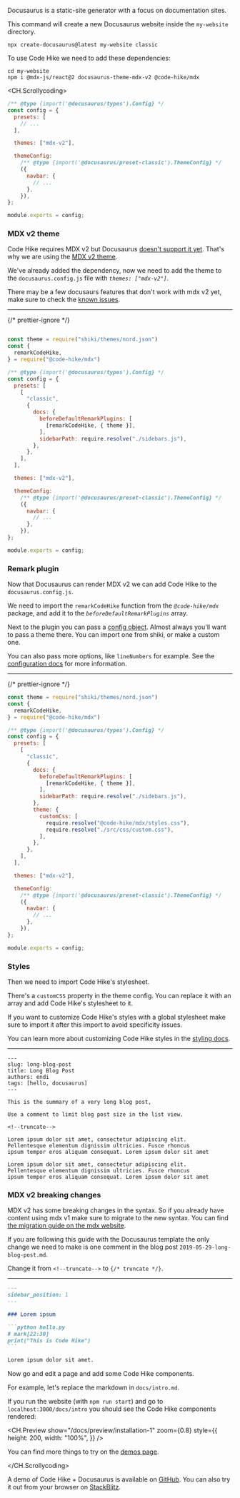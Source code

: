 Docusaurus is a static-site generator with a focus on documentation sites.

This command will create a new Docusaurus website inside the `my-website` directory.

```
npx create-docusaurus@latest my-website classic
```

To use Code Hike we need to add these dependencies:

```
cd my-website
npm i @mdx-js/react@2 docusaurus-theme-mdx-v2 @code-hike/mdx
```

<CH.Scrollycoding>

```js docusaurus.config.js focus=2,7,16
/** @type {import('@docusaurus/types').Config} */
const config = {
  presets: [
    // ...
  ],

  themes: ["mdx-v2"],

  themeConfig:
    /** @type {import('@docusaurus/preset-classic').ThemeConfig} */
    ({
      navbar: {
        // ...
      },
    }),
};

module.exports = config;
```

### MDX v2 theme

Code Hike requires MDX v2 but Docusaurus [doesn't support it yet](https://github.com/facebook/docusaurus/issues/4029). That's why we are using the [MDX v2 theme](https://github.com/pomber/docusaurus-mdx-2).

We've already added the dependency, now we need to add the theme to the `docusaurus.config.js` file with _`themes: ["mdx-v2"]`_.

There may be a few docusaurs features that don't work with mdx v2 yet, make sure to check the [known issues](https://github.com/pomber/docusaurus-mdx-2#known-issues).

---

{/* prettier-ignore */}
```js docusaurus.config.js focus=2:5,14:16

const theme = require("shiki/themes/nord.json")
const {
  remarkCodeHike,
} = require("@code-hike/mdx")

/** @type {import('@docusaurus/types').Config} */
const config = {
  presets: [
    [
      "classic",
      {
        docs: {
          beforeDefaultRemarkPlugins: [
            [remarkCodeHike, { theme }],
          ],
          sidebarPath: require.resolve("./sidebars.js"),
        },
      },
    ],
  ],

  themes: ["mdx-v2"],

  themeConfig:
    /** @type {import('@docusaurus/preset-classic').ThemeConfig} */
    ({
      navbar: {
        // ...
      },
    }),
};

module.exports = config;
```

### Remark plugin

Now that Docusaurus can render MDX v2 we can add Code Hike to the `docusaurus.config.js`.

We need to import the `remarkCodeHike` function from the _`@code-hike/mdx`_ package, and add it to the _`beforeDefaultRemarkPlugins`_ array.

Next to the plugin you can pass a [config object](focus://14[30:38]). Almost always you'll want to pass a theme there. You can import one from shiki, or make a custom one.

You can also pass more options, like `lineNumbers` for example. See the [configuration docs](/docs/intro) for more information.

---

{/* prettier-ignore */}
```js docusaurus.config.js focus=19,20,22
const theme = require("shiki/themes/nord.json")
const {
  remarkCodeHike,
} = require("@code-hike/mdx")

/** @type {import('@docusaurus/types').Config} */
const config = {
  presets: [
    [
      "classic",
      {
        docs: {
          beforeDefaultRemarkPlugins: [
            [remarkCodeHike, { theme }],
          ],
          sidebarPath: require.resolve("./sidebars.js"),
        },
        theme: {
          customCss: [
            require.resolve("@code-hike/mdx/styles.css"),
            require.resolve("./src/css/custom.css"),
          ],
        },
      },
    ],
  ],

  themes: ["mdx-v2"],

  themeConfig:
    /** @type {import('@docusaurus/preset-classic').ThemeConfig} */
    ({
      navbar: {
        // ...
      },
    }),
};

module.exports = config;
```

### Styles

Then we need to import Code Hike's stylesheet.

There's a `customCSS` property in the theme config. You can replace it with an array and add Code Hike's stylesheet to it.

If you want to customize Code Hike's styles with a global stylesheet make sure to import it after this import to avoid specificity issues.

You can learn more about customizing Code Hike styles in the [styling docs](/docs/intro).

---

```text blog/2019-05-29-long-blog-post.md focus=12
---
slug: long-blog-post
title: Long Blog Post
authors: endi
tags: [hello, docusaurus]
---

This is the summary of a very long blog post,

Use a comment to limit blog post size in the list view.

<!--truncate-->

Lorem ipsum dolor sit amet, consectetur adipiscing elit.
Pellentesque elementum dignissim ultricies. Fusce rhoncus
ipsum tempor eros aliquam consequat. Lorem ipsum dolor sit amet

Lorem ipsum dolor sit amet, consectetur adipiscing elit.
Pellentesque elementum dignissim ultricies. Fusce rhoncus
ipsum tempor eros aliquam consequat. Lorem ipsum dolor sit amet

```

### MDX v2 breaking changes

MDX v2 has some breaking changes in the syntax. So if you already have content using mdx v1 make sure to migrate to the new syntax. You can find [the migration guide on the mdx website](https://mdxjs.com/migrating/v2/).

If you are following this guide with the Docusaurus template the only change we need to make is one comment in the blog post `2019-05-29-long-blog-post.md`.

Change it from `<!--truncate-->` to `{/* truncate */}`.

---

````md docs/intro.md
---
sidebar_position: 1
---

### Lorem ipsum

```python hello.py
# mark[22:30]
print("This is Code Hike")
```

Lorem ipsum dolor sit amet.
````

Now go and edit a page and add some Code Hike components.

For example, let's replace the markdown in `docs/intro.md`.

If you run the website (with `npm run start`) and go to `localhost:3000/docs/intro` you should see the Code Hike components rendered:

<CH.Preview
  show="/docs/preview/installation-1"
  zoom={0.8}
  style={{
    height: 200,
    width: "100%",
  }}
/>

You can find more things to try on the [demos page](https://codehike.org/#demos).

</CH.Scrollycoding>
 
<div style={{ height: 20 }} />

A demo of Code Hike + Docusaurus is available on [GitHub](https://github.com/code-hike/codehike/tree/main/examples/docusaurus). You can also try it out from your browser on [StackBlitz](https://stackblitz.com/github/code-hike/codehike/tree/main/examples/docusaurus?file=docs/intro.md&initialpath=docs/intro).

<div style={{ height: 200 }} />
